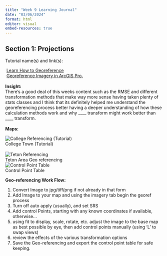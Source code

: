 ```yaml
---
title: "Week 9 Learning Journal"
date: "03/06/2024"
format: html
editor: visual
embed-resources: true
---
```


## Section 1: Projections

Tutorial name(s) and link(s):

 [Learn How to Georeference](https://www.youtube.com/watch?v=2juIvdeWIFs&t=226s%20)\
 [Georeference Imagery in ArcGIS Pro.](https://learn.arcgis.com/en/projects/georeference-imagery-in-arcgis-pro/)\
\
**Insight:**\
There's a good deal of this weeks content such as the RMSE and different transformation methods that make way more sense having taken plenty of stats classes and I think that its definitely helped me understand the georeferencing process better having a deeper understanding of how these calculation methods work and why \_\_\_\_ transform might work better than \_\_\_\_ transform.\
\
**Maps:**

![College Referencing (Tutorial)](images/CollegeGeoRef.png)\
College Town (Tutorial)\
\
![Teton Referencing](images/TetonGeoref.png)\
Teton Area Geo referencing\
![Control Point Table](images/PT_export.png)\
Control Point Table

**Geo-referencing Work Flow:**

1.  Convert Image to jpg/tiff/png if not already in that form
2.  Add Image to your map and using the imagery tab begin the georef process
3.  Turn off auto apply (usually), and set SRS
4.  Add control Points, starting with any known coordinates if available, otherwise...
5.  using fit to display, scale, rotate, etc. adjust the image to the base map as best possible by eye, then add control points manually (using 'L' to swap views)
6.  review the effects of the various transformation options
7.  Save the Geo-referencing and export the control point table for safe keeping.
